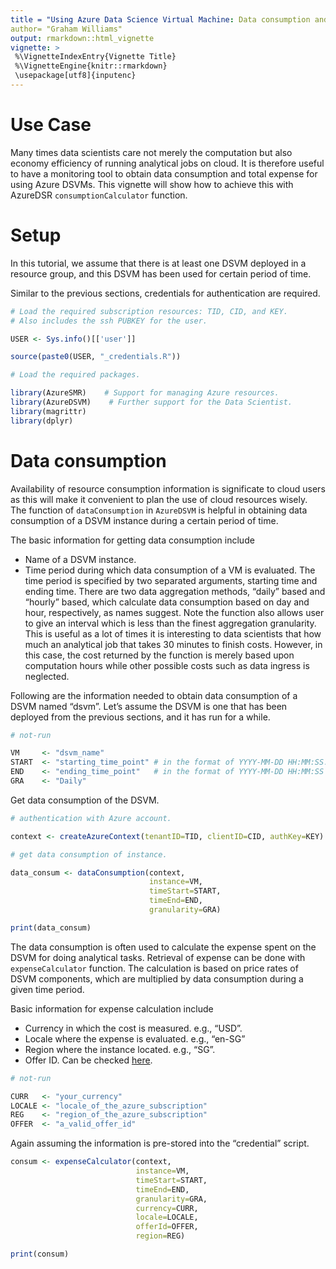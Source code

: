 ```yaml
---
title = "Using Azure Data Science Virtual Machine: Data consumption and cost calculation"
author= "Graham Williams"
output: rmarkdown::html_vignette
vignette: >
 %\VignetteIndexEntry{Vignette Title}
 %\VignetteEngine{knitr::rmarkdown}
 \usepackage[utf8]{inputenc}
---
```


# Use Case

Many times data scientists care not merely the computation but also economy efficiency of running analytical jobs on cloud. It is therefore useful to have a monitoring tool to obtain data consumption and total expense for using Azure DSVMs. This vignette will show how to achieve this with AzureDSR `consumptionCalculator` function.

# Setup

In this tutorial, we assume that there is at least one DSVM deployed in a resource group, and this DSVM has been used for certain period of time. 

Similar to the previous sections, credentials for authentication are required.

```r
# Load the required subscription resources: TID, CID, and KEY.
# Also includes the ssh PUBKEY for the user.

USER <- Sys.info()[['user']]

source(paste0(USER, "_credentials.R"))
```

```r
# Load the required packages.

library(AzureSMR)    # Support for managing Azure resources.
library(AzureDSVM)    # Further support for the Data Scientist.
library(magrittr)    
library(dplyr)
```

# Data consumption

Availability of resource consumption information is significate to cloud users as this will make it convenient to plan the use of cloud resources wisely. The function of `dataConsumption` in `AzureDSVM` is helpful in obtaining data consumption of a DSVM instance during a certain period of time.

The basic information for getting data consumption include

* Name of a DSVM instance.
* Time period during which data consumption of a VM is evaluated. The time period is specified by two separated arguments, starting time and ending time. There are two data aggregation methods, "daily" based and "hourly" based, which calculate data consumption based on day and hour, respectively, as names suggest. Note the function also allows user to give an interval which is less than the finest aggregation granularity. This is useful as a lot of times it is interesting to data scientists that how much an analytical job that takes 30 minutes to finish costs. However, in this case, the cost returned by the function is merely based upon computation hours while other possible costs such as data ingress is neglected.

Following are the information needed to obtain data consumption of a DSVM named "dsvm". Let's assume the DSVM is one that has been deployed from the previous sections, and it has run for a while.

```r
# not-run

VM     <- "dsvm_name"
START  <- "starting_time_point" # in the format of YYYY-MM-DD HH:MM:SS.
END    <- "ending_time_point"   # in the format of YYYY-MM-DD HH:MM:SS
GRA    <- "Daily"
```

Get data consumption of the DSVM.

```r
# authentication with Azure account.

context <- createAzureContext(tenantID=TID, clientID=CID, authKey=KEY)
```

```r
# get data consumption of instance.

data_consum <- dataConsumption(context,
                               instance=VM,
                               timeStart=START,
                               timeEnd=END,
                               granularity=GRA)

print(data_consum)
```

The data consumption is often used to calculate the expense spent on the DSVM for doing analytical tasks. Retrieval of expense can be done with `expenseCalculator` function. The calculation is based on price rates of DSVM components, which are multiplied by data consumption during a given time period.

Basic information for expense calculation include

* Currency in which the cost is measured. e.g., "USD".
* Locale where the expense is evaluated. e.g., "en-SG"
* Region where the instance located. e.g., "SG". 
* Offer ID. Can be checked [here](https://azure.microsoft.com/en-us/support/legal/offer-details/).

```r
# not-run

CURR   <- "your_currency"
LOCALE <- "locale_of_the_azure_subscription"
REG    <- "region_of_the_azure_subscription"
OFFER  <- "a_valid_offer_id"
```

Again assuming the information is pre-stored into the "credential" script.

```r
consum <- expenseCalculator(context,
                            instance=VM,
                            timeStart=START,
                            timeEnd=END,
                            granularity=GRA,
                            currency=CURR,
                            locale=LOCALE,
                            offerId=OFFER,
                            region=REG)

print(consum)
```
